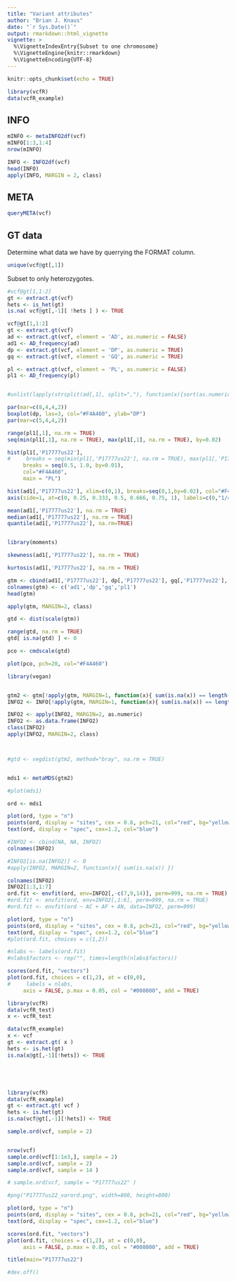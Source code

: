 ```yaml
---
title: "Variant attributes"
author: "Brian J. Knaus"
date: "`r Sys.Date()`"
output: rmarkdown::html_vignette
vignette: >
  %\VignetteIndexEntry{Subset to one chromosome}
  %\VignetteEngine{knitr::rmarkdown}
  %\VignetteEncoding{UTF-8}
---
```



```r
knitr::opts_chunk$set(echo = TRUE)
```



```r
library(vcfR)
data(vcfR_example)
```


## INFO


```r
mINFO <- metaINFO2df(vcf)
mINFO[1:3,1:4]
nrow(mINFO)
```



```r
INFO <- INFO2df(vcf)
head(INFO)
apply(INFO, MARGIN = 2, class)
```



## META



```r
queryMETA(vcf)
```


## GT data


Determine what data we have by querrying the FORMAT column.


```r
unique(vcf@gt[,1])
```


Subset to only heterozygotes.


```r
#vcf@gt[1,1:2]
gt <- extract.gt(vcf)
hets <- is_het(gt)
is.na( vcf@gt[,-1][ !hets ] ) <- TRUE
```



```r
vcf@gt[1,1:2]
gt <- extract.gt(vcf)
ad <- extract.gt(vcf, element = 'AD', as.numeric = FALSE)
ad1 <- AD_frequency(ad)
dp <- extract.gt(vcf, element = 'DP', as.numeric = TRUE)
gq <- extract.gt(vcf, element = 'GQ', as.numeric = TRUE)

pl <- extract.gt(vcf, element = 'PL', as.numeric = FALSE)
pl1 <- AD_frequency(pl)


#unlist(lapply(strsplit(ad[,1], split=","), function(x){sort(as.numeric(x), decreasing = TRUE)[1]}))
```



```r
par(mar=c(8,4,4,2))
boxplot(dp, las=3, col="#F4A460", ylab="DP")
par(mar=c(5,4,4,2))
```



```r
range(pl1[,1], na.rm = TRUE)
seq(min(pl1[,1], na.rm = TRUE), max(pl1[,1], na.rm = TRUE), by=0.02)

hist(pl1[,'P17777us22'], 
#     breaks = seq(min(pl1[,'P17777us22'], na.rm = TRUE), max(pl1[,'P17777us22'], na.rm = TRUE), by=0.01),
     breaks = seq(0.5, 1.0, by=0.01),
     col="#F4A460",
     main = "PL")
```





```r

hist(ad1[,'P17777us22'], xlim=c(0,1), breaks=seq(0,1,by=0.02), col="#F4A460", xaxt="n")
axis(side=1, at=c(0, 0.25, 0.333, 0.5, 0.666, 0.75, 1), labels=c(0,"1/4", "1/3", "1/2", "2/3", "3/4", 1), las=3)

mean(ad1[,'P17777us22'], na.rm = TRUE)
median(ad1[,'P17777us22'], na.rm = TRUE)
quantile(ad1[,'P17777us22'], na.rm=TRUE)


library(moments)

skewness(ad1[,'P17777us22'], na.rm = TRUE)

kurtosis(ad1[,'P17777us22'], na.rm = TRUE)

```



```r

gtm <- cbind(ad1[,'P17777us22'], dp[,'P17777us22'], gq[,'P17777us22'], pl1[,'P17777us22'])
colnames(gtm) <- c('ad1','dp','gq','pl1')
head(gtm)

apply(gtm, MARGIN=2, class)

gtd <- dist(scale(gtm))

range(gtd, na.rm = TRUE)
gtd[ is.na(gtd) ] <- 0

pco <- cmdscale(gtd)

plot(pco, pch=20, col="#F4A460")

```



```r
library(vegan)


gtm2 <- gtm[!apply(gtm, MARGIN=1, function(x){ sum(is.na(x)) == length(x) }),]
INFO2 <- INFO[!apply(gtm, MARGIN=1, function(x){ sum(is.na(x)) == length(x) }),]

INFO2 <- apply(INFO2, MARGIN=2, as.numeric)
INFO2 <- as.data.frame(INFO2)
class(INFO2)
apply(INFO2, MARGIN=2, class)



#gtd <- vegdist(gtm2, method="bray", na.rm = TRUE)


mds1 <- metaMDS(gtm2)

#plot(mds1)

ord <- mds1

plot(ord, type = "n")
points(ord, display = "sites", cex = 0.8, pch=21, col="red", bg="yellow")
text(ord, display = "spec", cex=1.2, col="blue")

#INFO2 <- cbind(NA, NA, INFO2)
colnames(INFO2)

#INFO2[is.na(INFO2)] <- 0
#apply(INFO2, MARGIN=2, function(x){ sum(is.na(x)) })

colnames(INFO2)
INFO2[1:3,1:7]
ord.fit <- envfit(ord, env=INFO2[,-c(7,9,14)], perm=999, na.rm = TRUE)
#ord.fit <- envfit(ord, env=INFO2[,1:6], perm=999, na.rm = TRUE)
#ord.fit <- envfit(ord ~ AC + AF + AN, data=INFO2, perm=999)

plot(ord, type = "n")
points(ord, display = "sites", cex = 0.8, pch=21, col="red", bg="yellow")
text(ord, display = "spec", cex=1.2, col="blue")
#plot(ord.fit, choices = c(1,2))

#nlabs <- labels(ord.fit)
#nlabs$factors <- rep("", times=length(nlabs$factors))

scores(ord.fit, "vectors")
plot(ord.fit, choices = c(1,2), at = c(0,0),
#     labels = nlabs,
     axis = FALSE, p.max = 0.05, col = "#008000", add = TRUE)


```





```r

library(vcfR)
data(vcfR_test)
x <- vcfR_test

data(vcfR_example)
x <- vcf
gt <- extract.gt( x )
hets <- is.het(gt)
is.na(x@gt[,-1][!hets]) <- TRUE





library(vcfR)
data(vcfR_example)
gt <- extract.gt( vcf )
hets <- is.het(gt)
is.na(vcf@gt[,-1][!hets]) <- TRUE

sample.ord(vcf, sample = 2)


nrow(vcf)
sample.ord(vcf[1:1e3,], sample = 2)
sample.ord(vcf, sample = 2)
sample.ord(vcf, sample = 14 )

# sample.ord(vcf, sample = "P17777us22" )


```





```r

#png("P17777us22_varord.png", width=800, height=800)

plot(ord, type = "n")
points(ord, display = "sites", cex = 0.8, pch=21, col="red", bg="yellow")
text(ord, display = "spec", cex=1.2, col="blue")

scores(ord.fit, "vectors")
plot(ord.fit, choices = c(1,2), at = c(0,0),
     axis = FALSE, p.max = 0.05, col = "#008000", add = TRUE)

title(main="P17777us22")

#dev.off()


```


